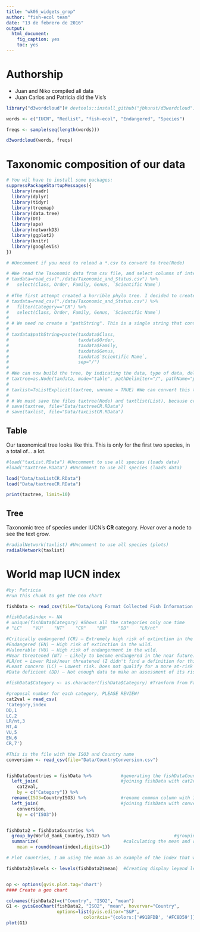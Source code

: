 ```yaml
---
title: "wk06_widgets_grop"
author: "fish-ecol team"
date: "13 de febrero de 2016"
output:
  html_document:
    fig_caption: yes
    toc: yes
---
```


# Authorship

- Juan and Niko compiled all data
- Juan Carlos and Patricia did the Vis's

```r

library("d3wordcloud")# devtools::install_github("jbkunst/d3wordcloud")

words <- c("IUCN", "Redlist", "fish-ecol", "Endangered", "Species")

freqs <- sample(seq(length(words)))

d3wordcloud(words, freqs)
```

# Taxonomic composition of our data

```r
# You wil have to install some packages:
suppressPackageStartupMessages({
  library(readr)
  library(dplyr)
  library(tidyr)
  library(treemap)
  library(data.tree)
  library(DT)
  library(ape)
  library(networkD3)
  library(ggplot2)
  library(knitr)
  library(googleVis)
})

# #Uncomment if you need to reload a *.csv to convert to tree(Node)

# #We read the Taxonomic data from csv file, and select columns of interest
# taxdata=read_csv("./data/Taxonomic_and_Status.csv") %>%
#   select(Class, Order, Family, Genus, `Scientific Name`)
  
# #The first attempt created a horrible phylo tree. I decided to create another with only CR species. Both files are stored as *.RData, just in case.
# taxdata=read_csv("./data/Taxonomic_and_Status.csv") %>%
#   filter(Category=="CR") %>%
#   select(Class, Order, Family, Genus, `Scientific Name`)
# 
# # We need no create a "pathString". This is a single string that contains all taxonomic information for each species. Therefore, pathString is a column like "SARCOPTERYGII/COELACANTHIFORMES/LATIMERIIDAE/Latimeria/Latimeria chalumnae". This string is used later in as.Node as to indicate the function how to build the tree.
# 
# taxdata$pathString=paste(taxdata$Class,
#                          taxdata$Order,
#                          taxdata$Family,
#                          taxdata$Genus,
#                          taxdata$`Scientific Name`,
#                          sep="/")
# 
# #We can now build the tree, by indicating the data, type of data, delimiter, and path
# taxtree=as.Node(taxdata, mode="table", pathDelimiter="/", pathName="pathString")
# 
# taxlist=ToListExplicit(taxtree, unname = TRUE) #We can convert this to a list, and feed it to a Network graph
# 
# # We must save the files taxtree(Node) and taxtlist(List), because creating the tree takes A LOT. We can later just load them with load("filename.extension")
# save(taxtree, file="Data/taxtreeCR.RData")
# save(taxlist, file="Data/taxListCR.RData")
```

## Table

Our taxonomical tree looks like this. This is only for the first two species, in a total of... a lot.

```r
#load("taxList.RData") #Uncomment to use all species (loads data)
#load("taxttree.RData") #Uncomment to use all species (loads data)

load("Data/taxListCR.RData")
load("Data/taxtreeCR.RData")

print(taxtree, limit=10)

```


## Tree

Taxonomic tree of species under IUCN's **CR** category. *Hover* over a node to see the text grow.
```r
#radialNetwork(taxlist) #Uncomment to use all species (plots)
radialNetwork(taxlist)
```

# World map IUCN index


```r
#by: Patricia
#run this chunk to get the Geo chart

fishData <- read_csv(file="Data/Long Format Collected Fish Information IUCN")     #read cvs always with _ (as: read_csv) it keep the data without factors

#fishData$index <- NA
# unique(fishData$Category) #Shows all the categories only one time
# "LC"    "VU"    "NT"    "CR"    "EN"    "DD"    "LR/nt"

#Critically endangered (CR) – Extremely high risk of extinction in the wild.
#Endangered (EN) – High risk of extinction in the wild.
#Vulnerable (VU) – High risk of endangerment in the wild.
#Near threatened (NT) – Likely to become endangered in the near future.
#LR/nt = Lower Risk/near threatened (I didn't find a definition for this category)
#Least concern (LC) – Lowest risk. Does not qualify for a more at-risk category. Widespread and abundant taxa are included in this category.
#Data deficient (DD) – Not enough data to make an assessment of its risk of extinction.

#fishData$Category <- as.character(fishData$Category) #Tranform from Factor to Characters

#proposal number for each category, PLEASE REVIEW!
cat2val = read_csv(
'Category,index
DD,1
LC,2
LR/nt,3
NT,4
VU,5
EN,6
CR,7')

#This is the file with the ISO3 and Country name
conversion <- read_csv(file="Data/CountryConversion.csv")


fishDataCountries = fishData %>%           #generating the fishDataCountries output
  left_join(                               #joining fishData with cat2val
    cat2val, 
    by = c("Category")) %>%         
  rename(ISO3=CountryISO3) %>%             #rename common column with ISO3
  left_join(                               #joining fishData with conversion by ISO3
    conversion, 
    by = c("ISO3")) 


fishData2 = fishDataCountries %>%                     
  group_by(World_Bank_Country,ISO2) %>%                        #grouping by ISO2 column
  summarize(                                #calculating the mean and rounded to 1 digit
    mean = round(mean(index),digits=1))

# Plot countries, I am using the mean as an example of the index that we want to show in this map (we have to create the index) 

fishData2$levels <- levels(fishData2$mean)  #Creating display leyend levels for each country in the map


op <- options(gvis.plot.tag='chart')
#### Create a geo chart

colnames(fishData2)=c("Country", "ISO2", "mean")
G1 <- gvisGeoChart(fishData2, "ISO2", "mean", hovervar="Country",
                   options=list(gvis.editor="S&P",
                             colorAxis="{colors:['#91BFDB', '#FC8D59']}"))
plot(G1)
```
